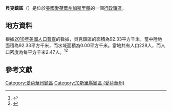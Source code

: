 {{noteTA
|G1=USState
|G2=地名
|G3=Unit
}}
{{Infobox settlement
|official_name            = 貝克鎮區
|native_name = Baker Township
|settlement_type          = [[行政鎮區|行政鎮區]]
|image_skyline            = 
|imagesize                = 
|image_map                = 
|mapsize                  = 
|pushpin_map  =USA Iowa
|pushpin_label = 貝克鎮區
|pushpin_label_position   = top
|pushpin_map_caption      = 貝克鎮區在愛荷華州的位置
|subdivision_type         = [[世界政區索引|國家]]
|subdivision_type1        = [[美国州份|州份]]
|subdivision_type2        = [[愛荷華州行政区划|縣]]
|subdivision_name         = [[美国|美国]]
|subdivision_name1        = [[愛荷華州|愛荷華州]]
|subdivision_name2        = [[加斯里縣_(愛荷華州)|加斯里縣]]
|elevation_ft             = 1286
|elevation_m              = 392
|timezone                 = [[北美中部時區|北美中部時區]]
|area_total_km2           = 92.33
|area_land_km2            = 92.33
|area_water_km2           = 0.00
|area_total_sq_mi         = 
|area_land_sq_mi          = 
|area_water_sq_mi         = 
|population_as_of         = [[2010年美國人口普查|2010]]
|population_footnotes     = 
|population_total         = 228
|population_density_km2   = auto
|population_density_sq_mi = auto
|utc_offset               = -6
|coordinates              = {{coord|41|38|42|N|94|34|13|W|type:city_region:US-AL_source:GNS-enwiki|display=inline,title}}
| coor_pinpoint           = 
| coordinates_footnotes   = 
|timezone_DST             = CDT
|utc_offset_DST           = -5
|postal_code_type         = [[美國郵區編號|郵區編號]]
|postal_code              = 
|area_code                = {{link-en|电话区号641|Area code 641|641}}
|blank_name = [[地名信息系统|GNIS ID]]
|blank_info = 467407
}}
'''貝克鎮區'''（{{lang-en|Baker Township}}）是位於[[美國|美國]][[愛荷華州|愛荷華州]][[加斯里縣_(愛荷華州)|加斯里縣]]的一個[[行政鎮區|行政鎮區]]。

== 地方資料 ==
根據[[2010年美國人口普查|2010年美國人口普查]]的數據，貝克鎮區的面積為92.33平方千米，當中陸地面積為92.33平方千米，而水域面積為0.00平方千米。當地共有人口228人，而人口密度為每平方千米2.47人。<ref name="GR8">{{cite web|url=http://factfinder2.census.gov|publisher=[[美国人口调查局|美国人口调查局]]|accessdate=2011-05-14|title=American FactFinder|archive-date=2013-09-11|archive-url=https://web.archive.org/web/20130911234518/http://factfinder2.census.gov/|dead-url=no}}</ref><ref>{{cite web|url=https://www.citypopulation.de/en/usa/iowa/admin/|title=USA: Iowa (Counties and Townships) - City Population}}</ref>

== 參考文獻 ==
{{reflist}}

{{加斯里縣 (愛荷華州)}}

{{DEFAULTSORT:Baker Township}}
[[Category:愛荷華州鎮區|Category:愛荷華州鎮區]]
[[Category:加斯里縣鎮區_(愛荷華州)|Category:加斯里縣鎮區 (愛荷華州)]]

{{Iowa-geo-stub}}